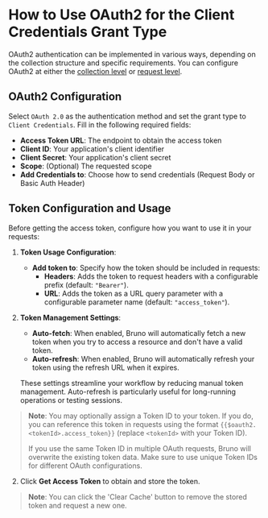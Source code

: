 # How to Use OAuth2 for the Client Credentials Grant Type

OAuth2 authentication can be implemented in various ways, depending on the collection structure and specific requirements. You can configure OAuth2 at either the [collection level](/auth/oauth2-experimental/collection-level-configuration) or [request level](/auth/oauth2-experimental/request-level-configuration).

## OAuth2 Configuration

Select `OAuth 2.0` as the authentication method and set the grant type to `Client Credentials`. Fill in the following required fields:

- **Access Token URL**: The endpoint to obtain the access token
- **Client ID**: Your application's client identifier
- **Client Secret**: Your application's client secret
- **Scope**: (Optional) The requested scope
- **Add Credentials to**: Choose how to send credentials (Request Body or Basic Auth Header)

## Token Configuration and Usage

Before getting the access token, configure how you want to use it in your requests:

1. **Token Usage Configuration**:
   - **Add token to**: Specify how the token should be included in requests:
     - **Headers**: Adds the token to request headers with a configurable prefix (default: `"Bearer"`).
     - **URL**: Adds the token as a URL query parameter with a configurable parameter name (default: `"access_token"`).

2. **Token Management Settings**:
   - **Auto-fetch**: When enabled, Bruno will automatically fetch a new token when you try to access a resource and don't have a valid token.
   - **Auto-refresh**: When enabled, Bruno will automatically refresh your token using the refresh URL when it expires.

   These settings streamline your workflow by reducing manual token management. Auto-refresh is particularly useful for long-running operations or testing sessions.

> **Note**: You may optionally assign a Token ID to your token. If you do, you can reference this token in requests using the format `{{$oauth2.<tokenId>.access_token}}` (replace `<tokenId>` with your Token ID).
>
> If you use the same Token ID in multiple OAuth requests, Bruno will overwrite the existing token data. Make sure to use unique Token IDs for different OAuth configurations.

2. Click **Get Access Token** to obtain and store the token.

> **Note**: You can click the 'Clear Cache' button to remove the stored token and request a new one.

<br />
<br />
<br />
